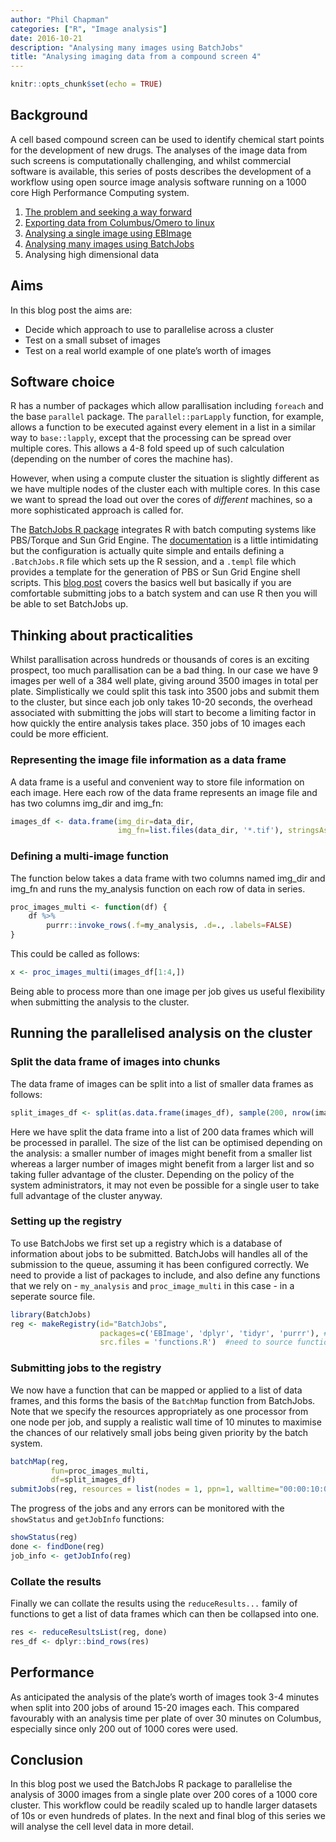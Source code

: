 ```yaml
---
author: "Phil Chapman"
categories: ["R", "Image analysis"]
date: 2016-10-21
description: "Analysing many images using BatchJobs"
title: "Analysing imaging data from a compound screen 4"
---
```


```r
knitr::opts_chunk$set(echo = TRUE)
```

## Background

A cell based compound screen can be used to identify chemical start points for the development of new drugs.  The analyses of the image data from such screens is computationally challenging, and whilst commercial software is available, this series of posts describes the development of a workflow using open source image analysis software running on a 1000 core High Performance Computing system.  

1.  [The problem and seeking a way forward](/2016-10-11-image-analysis-1)
2.  [Exporting data from Columbus/Omero to linux](/2016-10-12-image-analysis-2)
3.  [Analysing a single image using EBImage](/2016-10-13-image-analysis-3)
4.  [Analysing many images using BatchJobs](/2016-10-21-image-analysis-4)
5.  Analysing high dimensional data

## Aims

In this blog post the aims are:

- Decide which approach to use to parallelise across a cluster
- Test on a small subset of images
- Test on a real world example of one plate's worth of images

## Software choice

R has a number of packages which allow parallisation including `foreach` and the base `parallel` package.  The `parallel::parLapply` function, for example, allows a function to be executed against every element in a list in a similar way to `base::lapply`, except that the processing can be spread over multiple cores.  This allows a 4-8 fold speed up of such calculation (depending on the number of cores the machine has).

However, when using a compute cluster the situation is slightly different as we have multiple nodes of the cluster each with multiple cores.  In this case we want to spread the load out over the cores of *different* machines, so a more sophisticated approach is called for.

The [BatchJobs R package](https://CRAN.R-project.org/package=BatchJobs) integrates R with batch computing systems like PBS/Torque and Sun Grid Engine.  The [documentation](https://github.com/tudo-r/BatchJobs/wiki/Configuration) is a little intimidating but the configuration is actually quite simple and entails defining a `.BatchJobs.R` file which sets up the R session, and a `.templ` file which provides a template for the generation of PBS or Sun Grid Engine shell scripts.  This [blog post](https://nsaunders.wordpress.com/2015/04/01/configuring-the-r-batchjobs-package-for-torque-batch-queues/) covers the basics well but basically if you are comfortable submitting jobs to a batch system and can use R then you will be able to set BatchJobs up.

## Thinking about practicalities

Whilst parallisation across hundreds or thousands of cores is an exciting prospect, too much parallisation can be a bad thing.  In our case we have 9 images per well of a 384 well plate, giving around 3500 images in total per plate.  Simplistically we could split this task into 3500 jobs and submit them to the cluster, but since each job only takes 10-20 seconds, the overhead associated with submitting the jobs will start to become a limiting factor in how quickly the entire analysis takes place.  350 jobs of 10 images each could be more efficient.

### Representing the image file information as a data frame

A data frame is a useful and convenient way to store file information on each image.  Here each row of the data frame represents an image file and has two columns img_dir and img_fn:

```r
images_df <- data.frame(img_dir=data_dir, 
                        img_fn=list.files(data_dir, '*.tif'), stringsAsFactors = FALSE)
```

### Defining a multi-image function

The function below takes a data frame with two columns named img_dir and img_fn and runs the my_analysis function on each row of data in series.

```r
proc_images_multi <- function(df) {
    df %>%
        purrr::invoke_rows(.f=my_analysis, .d=., .labels=FALSE) 
}
```

This could be called as follows:

```r
x <- proc_images_multi(images_df[1:4,])

```

Being able to process more than one image per job gives us useful flexibility when submitting the analysis to the cluster.

## Running the parallelised analysis on the cluster 
### Split the data frame of images into chunks

The data frame of images can be split into a list of smaller data frames as follows:

```r
split_images_df <- split(as.data.frame(images_df), sample(200, nrow(images_df), replace=TRUE))
```
Here we have split the data frame into a list of 200 data frames which will be processed in parallel.  The size of the list can be optimised depending on the analysis: a smaller number of images might benefit from a smaller list whereas a larger number of images might benefit from a larger list and so taking fuller advantage of the cluster.  Depending on the policy of the system administrators, it may not even be possible for a single user to take full advantage of the cluster anyway.

### Setting up the registry
To use BatchJobs we first set up a registry which is a database of information about jobs to be submitted.  BatchJobs will handles all of the submission to the queue, assuming it has been configured correctly.  We need to provide a list of packages to include, and also define any functions that we rely on - `my_analysis` and `proc_image_multi` in this case - in a seperate source file.

```r
library(BatchJobs)
reg <- makeRegistry(id="BatchJobs",
                    packages=c('EBImage', 'dplyr', 'tidyr', 'purrr'), #packages to include
                    src.files = 'functions.R')  #need to source functions

```

### Submitting jobs to the registry
We now have a function that can be mapped or applied to a list of data frames, and this forms the basis of the `BatchMap` function from BatchJobs.  Note that we specify the resources appropriately as one processor from one node per job, and supply a realistic wall time of 10 minutes to maximise the chances of our relatively small jobs being given priority by the batch system.

```r
batchMap(reg,
         fun=proc_images_multi,
         df=split_images_df)
submitJobs(reg, resources = list(nodes = 1, ppn=1, walltime="00:00:10:00"))
```

The progress of the jobs and any errors can be monitored with the `showStatus` and `getJobInfo` functions:
```r
showStatus(reg)
done <- findDone(reg)
job_info <- getJobInfo(reg)

```

### Collate the results
Finally we can collate the results using the `reduceResults...` family of functions to get a list of data frames which can then be collapsed into one.

```r
res <- reduceResultsList(reg, done)
res_df <- dplyr::bind_rows(res)
```

## Performance
As anticipated the analysis of the plate's worth of images took 3-4 minutes when split into 200 jobs of around 15-20 images each.  This compared favourably with an analysis time per plate of over 30 minutes on Columbus, especially since only 200 out of 1000 cores were used.

## Conclusion
In this blog post we used the BatchJobs R package to parallelise the analysis of 3000 images from a single plate over 200 cores of a 1000 core cluster.  This workflow could be readily scaled up to handle larger datasets of 10s or even hundreds of plates.  In the next and final blog of this series we will analyse the cell level data in more detail. 




